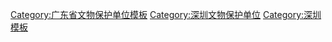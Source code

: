 {{Navbox
|name = 深圳市境内的广东省文物保护单位
|title = [[深圳市各级文物保护单位列表|深圳市境内的广东省文物保护单位]]
|listclass=hlist
|style = text-align:left;
|groupstyle = text-align:center;
|state = {{{state<includeonly>|collapsed</includeonly>}}}
|above =
 
|group1 = [[福田区]]
|list1 = 
*[[黄默堂墓]]
 
|group2 = [[罗湖区]]
|list2 = 
*[[元勋旧址]]
 
|group3 = [[南山区 (深圳市)|南山区]]
|list3 = 
*[[南头古城垣]]
 
|group4 = [[宝安区]]
|list4 = 
*[[曾氏大宗祠 (深圳)|曾氏大宗祠]]
*[[铁仔山古墓群]]
*[[龙津石塔]]
*[[绮云书室]]
 
|group5 = [[龙岗区]]
|list5 = 
*[[鹤湖新居]]
*[[茂盛世居]]

|group6 = [[坪山区]]
|list6 = 
*[[大万世居]]
*[[龙田世居]]

|belowstyle= text-align:center
|below = 已列为[[全国重点文物保护单位]]的不再列出，参见：[[广东全国重点文物保护单位列表]]
}}<noinclude>
[[Category:广东省文物保护单位模板]]
[[Category:深圳文物保护单位]]
[[Category:深圳模板]]
</noinclude>